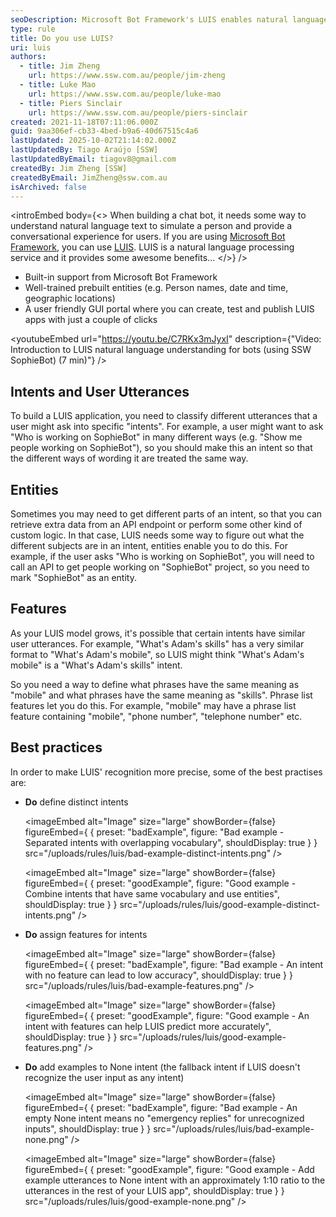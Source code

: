 ```yaml
---
seoDescription: Microsoft Bot Framework's LUIS enables natural language processing for conversational AI, offering built-in support and pre-trained entities.
type: rule
title: Do you use LUIS?
uri: luis
authors:
  - title: Jim Zheng
    url: https://www.ssw.com.au/people/jim-zheng
  - title: Luke Mao
    url: https://www.ssw.com.au/people/luke-mao
  - title: Piers Sinclair
    url: https://www.ssw.com.au/people/piers-sinclair
created: 2021-11-18T07:11:06.000Z
guid: 9aa306ef-cb33-4bed-b9a6-40d67515c4a6
lastUpdated: 2025-10-02T21:14:02.000Z
lastUpdatedBy: Tiago Araújo [SSW]
lastUpdatedByEmail: tiagov8@gmail.com
createdBy: Jim Zheng [SSW]
createdByEmail: JimZheng@ssw.com.au
isArchived: false
---
```


<introEmbed
  body={<>
When building a chat bot, it needs some way to understand natural language text to simulate a person and provide a conversational experience for users. If you are using [Microsoft Bot Framework](https://docs.microsoft.com/en-us/azure/bot-service/?view=azure-bot-service-4.0&WT.mc_id=AZ-MVP-33518), you can use [LUIS](https://www.luis.ai). LUIS is a natural language processing service and it provides some awesome benefits...
  </>}
/>
* Built-in support from Microsoft Bot Framework
* Well-trained prebuilt entities (e.g. Person names, date and time, geographic locations)
* A user friendly GUI portal where you can create, test and publish LUIS apps with just a couple of clicks

<youtubeEmbed url="https://youtu.be/C7RKx3mJyxI" description={"Video: Introduction to LUIS natural language understanding for bots (using SSW SophieBot) (7 min)"} />

## Intents and User Utterances

To build a LUIS application, you need to classify different utterances that a user might ask into specific "intents". For example, a user might want to ask "Who is working on SophieBot" in many different ways (e.g. "Show me people working on SophieBot"), so you should make this an intent so that the different ways of wording it are treated the same way.

## Entities

Sometimes you may need to get different parts of an intent, so that you can retrieve extra data from an API endpoint or perform some other kind of custom logic. In that case, LUIS needs some way to figure out what the different subjects are in an intent, entities enable you to do this. For example, if the user asks "Who is working on SophieBot", you will need to call an API to get people working on "SophieBot" project, so you need to mark "SophieBot" as an entity.

## Features

As your LUIS model grows, it's possible that certain intents have similar user utterances. For example, "What's Adam's skills" has a very similar format to "What's Adam's mobile", so LUIS might think "What's Adam's mobile" is a "What's Adam's skills" intent.

So you need a way to define what phrases have the same meaning as "mobile" and what phrases have the same meaning as "skills". Phrase list features let you do this. For example, "mobile" may have a phrase list feature containing "mobile", "phone number", "telephone number" etc.

## Best practices

In order to make LUIS' recognition more precise, some of the best practises are:

* **Do** define distinct intents

  <imageEmbed
  alt="Image"
  size="large"
  showBorder={false}
  figureEmbed={ {
    preset: "badExample",
    figure: "Bad example - Separated intents with overlapping vocabulary",
    shouldDisplay: true
  } }
  src="/uploads/rules/luis/bad-example-distinct-intents.png"
/>

  <imageEmbed
  alt="Image"
  size="large"
  showBorder={false}
  figureEmbed={ {
    preset: "goodExample",
    figure: "Good example - Combine intents that have same vocabulary and use entities",
    shouldDisplay: true
  } }
  src="/uploads/rules/luis/good-example-distinct-intents.png"
/>

* **Do** assign features for intents

  <imageEmbed
  alt="Image"
  size="large"
  showBorder={false}
  figureEmbed={ {
    preset: "badExample",
    figure: "Bad example - An intent with no feature can lead to low accuracy",
    shouldDisplay: true
  } }
  src="/uploads/rules/luis/bad-example-features.png"
/>

  <imageEmbed
  alt="Image"
  size="large"
  showBorder={false}
  figureEmbed={ {
    preset: "goodExample",
    figure: "Good example - An intent with features can help LUIS predict more accurately",
    shouldDisplay: true
  } }
  src="/uploads/rules/luis/good-example-features.png"
/>

* **Do** add examples to None intent (the fallback intent if LUIS doesn't recognize the user input as any intent)

  <imageEmbed
  alt="Image"
  size="large"
  showBorder={false}
  figureEmbed={ {
    preset: "badExample",
    figure: "Bad example - An empty None intent means no \"emergency replies\" for unrecognized inputs",
    shouldDisplay: true
  } }
  src="/uploads/rules/luis/bad-example-none.png"
/>

  <imageEmbed
  alt="Image"
  size="large"
  showBorder={false}
  figureEmbed={ {
    preset: "goodExample",
    figure: "Good example - Add example utterances to None intent with an approximately 1:10 ratio to the utterances in the rest of your LUIS app",
    shouldDisplay: true
  } }
  src="/uploads/rules/luis/good-example-none.png"
/>
